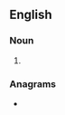 ==English==

===Noun===
{{head|en|noun plural form}}

# {{plural of|ligger|lang=en}}

===Anagrams===
* {{anagrams|en|a=eggilrs|Riggles|riggles}}